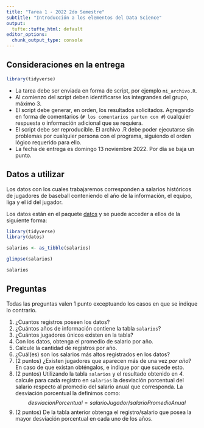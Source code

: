 ```yaml
---
title: "Tarea 1 - 2022 2do Semestre"
subtitle: "Introducción a los elementos del Data Science" 
output: 
  tufte::tufte_html: default
editor_options: 
  chunk_output_type: console
---
```


## Consideraciones en la entrega 

```r
library(tidyverse)
```

- La tarea debe ser enviada en forma de script, por ejemplo `mi_archivo.R`.
- Al comienzo del script deben identificarse los integrandes del grupo, máximo 3.
- El script debe generar, en orden, los resultados solicitados. Agregando en forma 
de comentarios (`# los comentarios parten con #`) cualquier respuesta o información
adicional que se requiera. 
- El script debe ser reproducible. El archivo .R debe poder ejecutarse sin problemas por cualquier persona con el programa, siguiendo el orden lógico requerido para ello.
- La fecha de entrega es domingo 13 noviembre 2022. Por día se baja un punto.

## Datos a utilizar

Los datos con los cuales trabajaremos corresponden a salarios históricos de 
jugadores de baseball conteniendo el año de la información, el equipo, liga y 
el id del jugador.

Los datos están en el paquete [datos](https://cienciadedatos.github.io/datos/) y se puede acceder a ellos de la siguiente forma:

```r
library(tidyverse)
library(datos)

salarios <- as_tibble(salarios)

glimpse(salarios)

salarios
```


## Preguntas

Todas las preguntas valen 1 punto exceptuando los casos en que se indique lo contrario.

1. ¿Cuantos registros poseen los datos?
1. ¿Cuántos años de información contiene la tabla `salarios`?
1. ¿Cuántos jugadores únicos existen en la tabla?
1. Con los datos, obtenga el promedio de salario por año.
1. Calcule la cantidad de registros por año.
1. ¿Cuál(es) son los salarios más altos registrados en los datos?
1. (2 puntos) ¿Existen jugadores que aparecen más de una vez *por año*? En caso de que existan obténgalos, e indique por que sucede esto.
1. (2 puntos) Utilizando la tabla `salarios` y el resultado obtenido en *4.* calcule para cada registro en `salarios` la desviación porcentual del salario respecto al promedio del salario anual que corresponda. La desviación porcentual la definimos como: 
$$desviacionPorcentual = salarioJugador/salarioPromedioAnual$$
1. (2 puntos) De la tabla anterior obtenga el registro/salario que posea la mayor desviación porcentual en cada uno de los años.



